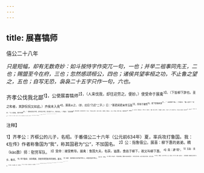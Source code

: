 ```yaml
---
---
---
```

title: 展喜犒师
---



僖公二十八年

*只是短幅，却有无数奇妙：如斗按恃字作突兀一句，一也；并举二祖事同先王，二也；赐盟至今在府，三也；忽然感颂桓公，四也；诸侯共望率桓之功，不止鲁之望之，五也；自写无恐，袅袅二十五字只作一句，六也。*

齐孝公伐我北鄙<sup>1】，公使展喜犒师<sup>2】，（人来伐我，却往迎劳之。便妙。）使受命于展禽<sup>3】。（下皆柳下辞也。圣之和者，其辞侃侃又如此。）齐侯未入竟<sup>4】，展喜从之，（妙，应后“乃还”二字。）曰：“寡君闻君亲举玉趾<sup>5】，将辱于敝色<sup>6】，使下臣犒执事<sup>7】。”（此即柳下辞。）齐侯曰：“鲁人恐乎？”对曰：“小人恐矣，君子则否<sup>8】。”（算来说恐又不得，说不恐又不得，忽分君子小人，奇妙无比。）齐侯曰：“室如悬罄<sup>5】，野无青草，何恃而不恐？”对曰：“恃先王之命。（突兀大奇。）昔周公（鲁祖。）、太公（齐祖。并举二祖。）股肱周室<sup>10】，夹辅成王<sup>4】。成王劳之，而赐之盟，曰：‘世世子孙，无相害也。”（盟辞，即先王之命也。）载在盟府，太师职之。（加此二句，妙！言凛凛至今在。）桓公是以纠合诸侯，而谋其不协<sup>13】，弥缝其阙<sup>13】，而匡救其灾，昭旧职也<sup>5】。（“是以”字妙绝。三“其”字，皆指鲁也。）及君即位，（先之以桓公，妙！疾接及君即位，更妙。）诸侯之望曰：‘其率桓之功<sup>6】！’（不独写鲁，通写君侯。妙！）我敝邑用不敢保聚<sup>10】，曰：‘岂其嗣世九年<sup>8】，而弃命废职，其若先君何<sup>8】？（二十五字，只成袅袅一句，妙绝，妙绝！）君必不然。'（再断一句。）恃此以不恐。”（直接到恃字。）齐侯乃还。

<sup>注释】

<sup>1】齐孝公：齐框公的儿子，名昭。于番僖公二十六年（公元前634年）夏，率兵攻打鲁国。我：《左传》作者称鲁国为“我”，称其国君为“公”，不加国名。
<sup>2】公：指鲁僖公。展喜：柳下惠的弟弟。精（kào靠）师：慰劳军队。
<sup>3】受命：接受教导。展禽：鲁国大夫，名获，谥惠，食邑于柳下，故又叫柳下惠。
<sup>4】竟：通“境”。
<sup>5】玉趾：贵步。敬词。
<sup>6】辱于数邑：来到我国，是使您蒙受耻辱的事情。谦词。
<sup>7】执事：指侍奉左右供使令的人。这里实指齐孝公。
<sup>8】否：不然。
<sup>9】悬整（qìng庆）：悬挂着的罄。因罄中央高两旁垂下，中间空洞无物。以此比喻空无所有，贫乏之极。
<sup>10】周公：即姬旦，其子封于鲁。太公：即吕尚，封于齐。股肱（gōng工）：大腿和胳膊。喻辅佐君主的得力大臣。
<sup>11】夹辅：从左右辅佐。成王：指周成王。
<sup>12】太师：周代始置，为国君辅弼之官，掌管典籍等。
<sup>13】谋：商讨。
<sup>14】弥缝：弥补。画：通“缺”，缺失。
<sup>15】昭旧职：显扬齐太公的事业。
<sup>16】率桓之功：遵循齐柜公的功业。
<sup>17】用：因而。保聚：保城聚众。意指修筑城靡、缮治甲兵。
<sup>18】嗣世：继世而为君。
<sup>19】其若先君何：该怎样对待先君呢？